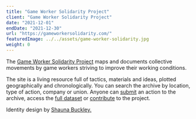 ```yaml
---
title: "Game Worker Solidarity Project"
client: "Game Worker Solidarity Project"
date: "2021-12-01"
endDate: "2021-12-30"
url: "https://gameworkersolidarity.com/"
featuredImage: ../../assets/game-worker-solidarity.jpg
weight: 0
---
```


The [Game Worker Solidarity Project](https://gameworkersolidarity.com/) maps and documents collective movements by game workers striving to improve their working conditions. 

The site is a living resource full of tactics, materials and ideas, plotted geographically and chronologically. You can search the archive by location, type of action, company or union. Anyone can [submit](https://gameworkersolidarity.com/submit) an action to the archive, access the [full dataset](https://gameworkersolidarity.com/data) or [contribute](https://github.com/gameworkersolidarity/website) to the project.

Identity design by [Shauna Buckley.](https://shaunabuckley.com/)